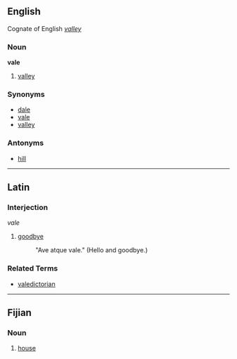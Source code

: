 ==English==
Cognate of English ''[[valley]]''

===Noun===
'''vale'''

# [[valley]]

===Synonyms===
*[[dale]]
*[[vale]]
*[[valley]]

===Antonyms===
*[[hill]]

----

==Latin==
===Interjection===
''vale''

# [[goodbye]]
#:  "Ave atque vale."  (Hello and goodbye.)

===Related Terms===
*[[valedictorian]]

----

==Fijian==

===Noun===
# [[house]]